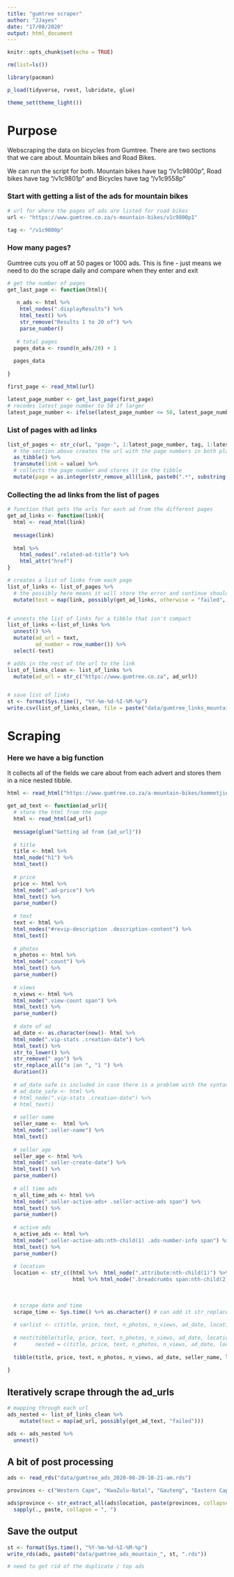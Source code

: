 ```yaml
---
title: "gumtree scraper"
author: "JJayes"
date: "17/08/2020"
output: html_document
---
```


```r
knitr::opts_chunk$set(echo = TRUE)

rm(list=ls())

library(pacman)

p_load(tidyverse, rvest, lubridate, glue)

theme_set(theme_light())

```

# Purpose

Webscraping the data on bicycles from Gumtree. There are two sections that we care about. Mountain bikes and Road Bikes.

We can run the script for both. Mountain bikes have tag "/v1c9800p", Road bikes have tag "/v1c9801p" and Bicycles have tag "/v1c9558p"

### Start with getting a list of the ads for mountain bikes

```r

# url for where the pages of ads are listed for road bikes
url <- "https://www.gumtree.co.za/s-mountain-bikes/v1c9800p1"

tag <- "/v1c9800p"

```

### How many pages?

Gumtree cuts you off at 50 pages or 1000 ads. This is fine - just means we need to do the scrape daily and compare when they enter and exit

```r
# get the number of pages
get_last_page <- function(html){
  
   n_ads <- html %>% 
    html_nodes(".displayResults") %>% 
    html_text() %>% 
    str_remove("Results 1 to 20 of") %>% 
    parse_number()
  
   # total pages
  pages_data <- round(n_ads/20) + 1
  
  pages_data
  
}

first_page <- read_html(url)

latest_page_number <- get_last_page(first_page)
# recodes latest page number to 50 if larger
latest_page_number <- ifelse(latest_page_number <= 50, latest_page_number, 50)

```

### List of pages with ad links

```r

list_of_pages <- str_c(url, "page-", 1:latest_page_number, tag, 1:latest_page_number) %>% 
  # the section above creates the url with the page numbers in both places
  as_tibble() %>%
  transmute(link = value) %>%
  # collects the page number and stores it in the tibble
  mutate(page = as.integer(str_remove_all(link, paste0(".*", substring(tag,2)))))


```

### Collecting the ad links from the list of pages

```r
# function that gets the urls for each ad from the different pages
get_ad_links <- function(link){
  html <- read_html(link)
  
  message(link)
  
  html %>% 
    html_nodes(".related-ad-title") %>% 
    html_attr("href")
}

# creates a list of links from each page
list_of_links <- list_of_pages %>%
  # the possibly here means it will store the error and continue should it hit a problem
  mutate(text = map(link, possibly(get_ad_links, otherwise = "failed", quiet = T)))


# unnests the list of links for a tibble that isn't compact
list_of_links <-list_of_links %>% 
  unnest() %>% 
  mutate(ad_url = text,
         ad_number = row_number()) %>% 
  select(-text)

# adds in the rest of the url to the link
list_of_links_clean <- list_of_links %>%
  mutate(ad_url = str_c("https://www.gumtree.co.za", ad_url))


# save list of links
st <- format(Sys.time(), "%Y-%m-%d-%I-%M-%p")
write.csv(list_of_links_clean, file = paste("data/gumtree_links_mountain",st, ".csv", sep = ""))

```


# Scraping
### Here we have a big function 
It collects all of the fields we care about from each advert and stores them in a nice nested tibble.

```r

html <- read_html("https://www.gumtree.co.za/a-mountain-bikes/kommetjie/2019-specialized-p3/1007869765510910946126409")

get_ad_text <- function(ad_url){
  # store the html from the page
  html <- read_html(ad_url)
  
  message(glue("Getting ad from {ad_url}"))
  
  # title
  title <- html %>% 
  html_node("h1") %>% 
  html_text() 
  
  # price
  price <- html %>% 
  html_node(".ad-price") %>% 
  html_text() %>% 
  parse_number()
  
  # text
  text <- html %>% 
  html_nodes("#revip-description .description-content") %>% 
  html_text()
  
  # photos
  n_photos <- html %>% 
  html_node(".count") %>% 
  html_text() %>% 
  parse_number()
  
  # views
  n_views <- html %>% 
  html_node(".view-count span") %>% 
  html_text() %>% 
  parse_number()
  
  # date of ad
  ad_date <- as.character(now()- html %>% 
  html_node(".vip-stats .creation-date") %>% 
  html_text() %>% 
  str_to_lower() %>% 
  str_remove(" ago") %>% 
  str_replace_all("a |an ", "1 ") %>% 
  duration()) 
  
  # ad_date safe is included in case there is a problem with the syntax above and can be calculated from the scrape time function
  # ad_date_safe <- html %>% 
  # html_node(".vip-stats .creation-date") %>% 
  # html_text() 
  
  # seller name
  seller_name <-  html %>% 
  html_node(".seller-name") %>% 
  html_text()
  
  # seller age
  seller_age <- html %>% 
  html_node(".seller-create-date") %>% 
  html_text() %>% 
  parse_number()
  
  # all time ads
  n_all_time_ads <- html %>% 
  html_node(".seller-active-ads+ .seller-active-ads span") %>% 
  html_text() %>% 
  parse_number()
  
  # active ads
  n_active_ads <- html %>% 
  html_node(".seller-active-ads:nth-child(1) .ads-number-info span") %>% 
  html_text() %>% 
  parse_number()
  
  # location
  location <- str_c((html %>%  html_node(".attribute:nth-child(1)") %>% html_text() %>% str_remove("Location:")),
                     html %>% html_node(".breadcrumbs span:nth-child(2) span") %>% html_text(), sep = ", ") 
  
  
  
  # scrape date and time
  scrape_time <- Sys.time() %>% as.character() # can add it str_replace_all('[[:punct:] ]+', "_")
  
  # varlist <- c(title, price, text, n_photos, n_views, ad_date, location, seller_age, n_all_time_ads, n_active_ads, scrape_time)
  
  # nest(tibble(title, price, text, n_photos, n_views, ad_date, location, seller_age, n_all_time_ads, n_active_ads, scrape_time), 
  #      nested = c(title, price, text, n_photos, n_views, ad_date, location, seller_age, n_all_time_ads, n_active_ads, scrape_time))
  
  tibble(title, price, text, n_photos, n_views, ad_date, seller_name, location, seller_age, n_all_time_ads, n_active_ads, scrape_time)
  
}


```


## Iteratively scrape through the ad_urls

```r
# mapping through each url
ads_nested <- list_of_links_clean %>%
    mutate(text = map(ad_url, possibly(get_ad_text, "failed")))

ads <- ads_nested %>% 
  unnest() 

```

## A bit of post processing

```r

ads <- read_rds("data/gumtree_ads_2020-08-20-10-21-am.rds")

provinces <- c("Western Cape", "KwaZulu-Natal", "Gauteng", "Eastern Cape", "Free State", "North West", "Mpumalanga", "Limpopo", "Northern Cape")

ads$province <- str_extract_all(ads$location, paste(provinces, collapse = "|")) %>% 
  sapply(., paste, collapse = ", ")

```

## Save the output

```r

st <- format(Sys.time(), "%Y-%m-%d-%I-%M-%p")
write_rds(ads, paste0("data/gumtree_ads_mountain_", st, ".rds"))

# need to get rid of the duplicate / top ads
```


